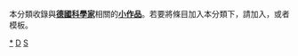 {{Catnav|頁面分類|人类社会|社会小作品|科學小作品|科學家小作品}}
{{Catnav|頁面分類|人物|各國人物|德國人|德國科學家}}
{{Catnav|頁面分類|人物|各國人物|德國人|德國人物小作品}}
{{Catnav|頁面分類|人物|各國人物|各國科學家|德國科學家}}
{{Catnav|頁面分類|人物|人物小作品|各职业人物小作品|科學家小作品}}
{{Catnav|頁面分類|人物|各職業人物|各职业人物小作品|科學家小作品}}
{{Catnav|頁面分類|人物|各職業人物|科學家|科學家小作品}}
{{Catnav|頁面分類|科學學科|科學|科學小作品|科學家小作品}}
{{Catnav|頁面分類|科學學科|科學|科學家|科學家小作品}}
{{hiddencat}}
本分類收錄與'''[[德國|德國]][[:Category:德國科學家|科學家]]'''相關的'''[[Wikipedia:小作品|小作品]]'''。若要將條目加入本分類下，請加入'''{{tl|Germany-scientist-stub}}'''，或者'''{{tl|德國科學家小作品}}'''模板。

[[Category:德國科學家|*]]
[[Category:歐洲科學家小作品|D]]
[[Category:德國人物小作品|S]]